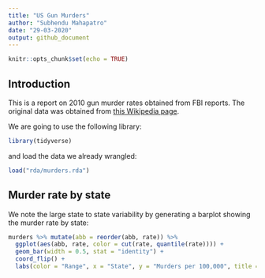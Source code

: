 ```yaml
---
title: "US Gun Murders"
author: "Subhendu Mahapatro"
date: "29-03-2020"
output: github_document
---
```


```r
knitr::opts_chunk$set(echo = TRUE)
```

## Introduction

This is a report on 2010 gun murder rates obtained from FBI reports. The original data was obtained from [this Wikipedia page](https://en.wikipedia.org/wiki/Murder_in_the_United_States_by_state).

We are going to use the following library:

```r
library(tidyverse)
```
  
and load the data we already wrangled:

```r
load("rda/murders.rda")
```

## Murder rate by state 

We note the large state to state variability by generating a barplot showing the murder rate by state:

```r
murders %>% mutate(abb = reorder(abb, rate)) %>%
  ggplot(aes(abb, rate, color = cut(rate, quantile(rate)))) +
  geom_bar(width = 0.5, stat = "identity") +
  coord_flip() + 
  labs(color = "Range", x = "State", y = "Murders per 100,000", title = "US Gun Murders 2010")
```
